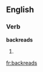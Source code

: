 ==English==

===Verb===
'''backreads'''

# {{third-person singular of|backread}}
{{count page|[[Wiktionary:Page count]]}}

[[fr:backreads]]